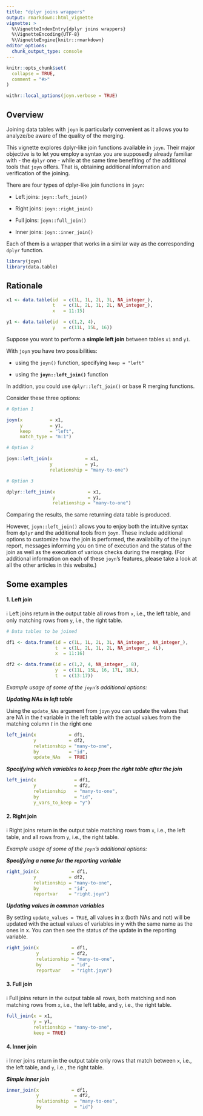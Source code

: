 ```yaml
---
title: "dplyr joins wrappers"
output: rmarkdown::html_vignette
vignette: >
  %\VignetteIndexEntry{dplyr joins wrappers}
  %\VignetteEncoding{UTF-8}
  %\VignetteEngine{knitr::rmarkdown}
editor_options: 
  chunk_output_type: console
---
```


```r

knitr::opts_chunk$set(
  collapse = TRUE,
  comment = "#>"
)

withr::local_options(joyn.verbose = TRUE)

```

## Overview

Joining data tables with `joyn` is particularly convenient as it allows you to analyze/be aware of the quality of the merging.

This vignette explores dplyr-like join functions available in `joyn`. Their major objective is to let you employ a syntax you are supposedly already familiar with - the `dplyr` one - while at the same time benefiting of the additional tools that `joyn` offers. That is, obtaining additional information and verification of the joining.

There are four types of dplyr-like join functions in `joyn`:

-   Left joins: `joyn::left_join()`

-   Right joins: `joyn::right_join()`

-   Full joins: `joyn::full_join()`

-   Inner joins: `joyn::inner_join()`

Each of them is a wrapper that works in a similar way as the corresponding `dplyr` function.

```r

library(joyn)
library(data.table)

```

## Rationale

```r

x1 <- data.table(id  = c(1L, 1L, 2L, 3L, NA_integer_),
                 t   = c(1L, 2L, 1L, 2L, NA_integer_),
                 x   = 11:15)

y1 <- data.table(id  = c(1,2, 4),
                 y   = c(11L, 15L, 16))


```

Suppose you want to perform a **simple left join** between tables `x1` and `y1`.

With `joyn` you have two possibilities:

-   using the `joyn()` function, specifying `keep = "left"`

-   using the **`joyn::left_join()`** function

In addition, you could use `dplyr::left_join()` or base R merging functions.

Consider these three options:

```r

# Option 1

joyn(x          = x1, 
     y          = y1, 
     keep       = "left",
     match_type = "m:1")

# Option 2 

joyn::left_join(x            = x1, 
                y            = y1, 
                relationship = "many-to-one") 

# Option 3

dplyr::left_join(x            = x1, 
                 y            = y1, 
                 relationship = "many-to-one") 


```

Comparing the results, the same returning data table is produced.

However, `joyn::left_join()` allows you to enjoy both the intuitive syntax from `dplyr` and the additional tools from `joyn`. These include additional options to customize how the join is performed, the availability of the joyn report, messages informing you on time of execution and the status of the join as well as the execution of various checks during the merging. (For additional information on each of these `joyn`'s features, please take a look at all the other articles in this website.)

## Some examples

#### 1. Left join

ℹ️ Left joins return in the output table all rows from `x`, i.e., the left table, and only matching rows from `y`, i.e., the right table.

```r

# Data tables to be joined 

df1 <- data.frame(id = c(1L, 1L, 2L, 3L, NA_integer_, NA_integer_),
                  t  = c(1L, 2L, 1L, 2L, NA_integer_, 4L),
                  x  = 11:16)

df2 <- data.frame(id = c(1,2, 4, NA_integer_, 8),
                  y  = c(11L, 15L, 16, 17L, 18L),
                  t  = c(13:17))


```

*Example usage of some of the `joyn`'s additional options:*

***Updating NAs in left table***

Using the `update_NAs` argument from `joyn` you can update the values that are NA in the *t* variable in the left table with the actual values from the matching column *t* in the right one

```r

left_join(x            = df1, 
          y            = df2,
          relationship = "many-to-one", 
          by           = "id",
          update_NAs   = TRUE)

```

***Specifying which variables to keep from the right table after the join***

```r

left_join(x              = df1, 
          y              = df2,
          relationship   = "many-to-one", 
          by             = "id", 
          y_vars_to_keep = "y")

```

#### 2. Right join

ℹ️ Right joins return in the output table matching rows from `x`, i.e., the left table, and all rows from `y`, i.e., the right table.

*Example usage of some of the `joyn`'s additional options:*

***Specifying a name for the reporting variable***

```r

right_join(x            = df1, 
          y            = df2,
          relationship = "many-to-one", 
          by           = "id",
          reportvar    = "right.joyn")

```

***Updating values in common variables***

By setting `update_values = TRUE`, all values in x (both NAs and not) will be updated with the actual values of variables in y with the same name as the ones in x. You can then see the status of the update in the reporting variable.

```r

right_join(x            = df1, 
           y            = df2,
           relationship = "many-to-one", 
           by           = "id",
           reportvar    = "right.joyn")

```

#### 3. Full join

ℹ️ Full joins return in the output table all rows, both matching and non matching rows from `x`, i.e., the left table, and `y`, i.e., the right table.

```r

full_join(x = x1, 
          y = y1, 
          relationship = "many-to-one", 
          keep = TRUE)

```

#### 4. Inner join

ℹ️ Inner joins return in the output table only rows that match between `x`, i.e., the left table, and `y`, i.e., the right table.

***Simple inner join***

```r

inner_join(x            = df1, 
           y             = df2,
           relationship  = "many-to-one", 
           by            = "id")

```
